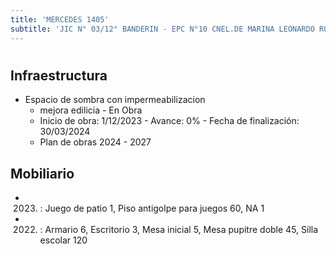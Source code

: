 ```yaml
---
title: 'MERCEDES 1405'
subtitle: 'JIC N° 03/12° BANDERIN - EPC N°10 CNEL.DE MARINA LEONARDO ROSALES'
---
```


#
## Infraestructura

* Espacio de sombra con impermeabilizacion 
    + mejora edilicia - En Obra 
    + Inicio de obra: 1/12/2023 - Avance: 0% - Fecha de finalización: 30/03/2024 
    + Plan de obras 2024 - 2027 






## Mobiliario

*  (2023) : Juego de patio 1, Piso antigolpe para juegos 60, NA 1 

*  (2022) : Armario 6, Escritorio 3, Mesa inicial 5, Mesa pupitre doble 45, Silla escolar 120 



